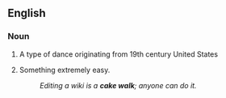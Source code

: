 ==English==

===Noun===
{{en-noun|sg=[[cake]] [[walk]]}}

# A type of dance originating from 19th century United States
# {{idiom}} Something extremely easy.
#:''Editing a wiki is a '''cake walk'''; anyone can do it.''